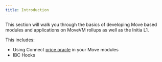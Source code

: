 ```yaml
---
title: Introduction
---
```


This section will walk you through the basics of developing Move based modules and applications on MoveVM rollups as well as the Initia L1.

This includes:

- Using Connect [price oracle](./connect-oracles) in your Move modules
- IBC Hooks
